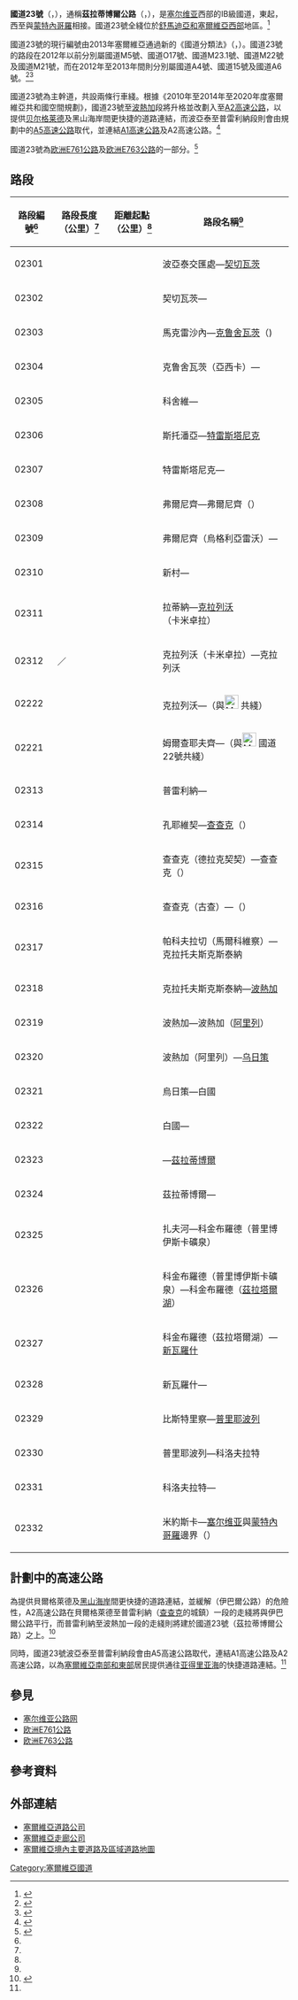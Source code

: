 {{noteTA
|G1=Country
|G2=Unit
|G3=Transport
}}
{{Infobox road2
| country = SRB
| type = IB
| route = 23
| marker_image =
| alternate_name = 茲拉蒂博爾公路<br>{{lang|sr-cyr|Златиборска магистрала}}<br>{{lang|sr-latn|Zlatiborska magistrala}}
| name = 國道23號<br>{{lang|sr-cyr|Државни пут IБ реда 23}}<br>{{lang|sr-latn|Državni put IB reda 23}}
| maint = [[塞尔维亚道路公司|塞尔维亚道路公司]]
| map = State Road 23 map.png
| length_km = 301.558
| terminus_a = {{link-en|波亞泰|Pojate}} [[File:Motorway-A1-Hex-Green.svg|25px]] {{Jct|country=SRB|E|75}}
| junction =
*{{Jct|country=SRB|IIA|158}}近波亞泰
*{{Jct|country=SRB|IIA|190}}於[[契切瓦茨|契切瓦茨]]
*{{Jct|country=SRB|IB|38}}近[[克鲁舍瓦茨|克鲁舍瓦茨]]
*{{Jct|country=SRB|IIA|183}}近{{link-en|亞西卡 (克魯舍瓦茨)|Jasika (Kruševac)|亞西卡}}
*{{Jct|country=SRB|IIA|207}}近克魯舍瓦茨
*{{Jct|country=SRB|IIA|211}}於{{link-en|斯托潘亞|Stopanja}}
*{{Jct|country=SRB|IIA|188}}近[[特雷斯塔尼克|特雷斯塔尼克]]
*{{Jct|country=SRB|IIA|208}}於{{link-en|弗爾尼齊|Vrnjci}}
*{{Jct|country=SRB|IIA|179}}於{{link-en|拉蒂納 (塞爾維亞)|Ratina|拉蒂納}}
*{{Jct|country=SRB|IB|24}}近[[克拉列沃|克拉列沃]]
*{{Jct|country=SRB|IIA|179}}於克拉列沃
*{{Jct|country=SRB|IB|22}}於克拉列沃
*{{Jct|country=SRB|IB|46}}於{{link-en|姆爾查耶夫齊|Mrčajevci}}
*{{Jct|country=SRB|IIA|180}}近[[查查克|查查克]]
*{{Jct|country=SRB|IIA|181}}近{{link-en|耶倫多|Jelen Do}}
*{{Jct|country=SRB|IB|21}}近[[波熱加_(塞爾維亞)|波熱加]]
*{{Jct|country=SRB|IIA|174}}於[[乌日策|乌日策]]
*{{Jct|country=SRB|IB|28}}於烏日策
*{{Jct|country=SRB|IIA|195}}近{{link-en|馬查卡特|Mačkat}}
*{{Jct|country=SRB|IIB|404}}於[[茲拉蒂博爾|茲拉蒂博爾]]
*{{Jct|country=SRB|IIA|194}}於科金布羅德
*{{Jct|country=SRB|IB|29}}於[[新瓦羅什|新瓦羅什]]
*{{Jct|country=SRB|IIA|191}}於{{link-en|比斯特里察 (新瓦羅什)|Bistrica (Nova Varoš)|比斯特里察}}
*{{Jct|country=SRB|IIA|200}}於[[普里耶波列|普里耶波列]]
*{{Jct|country=SRB|IIB|407}}近{{link-en|米約斯卡|Mijoska}}
| terminus_b = {{link-en|戈斯通 (塞爾維亞)|Gostun (Prijepolje)|戈斯通}}（[[塞尔维亚|塞尔维亚]]與[[蒙特內哥羅|蒙特內哥羅]]邊界）<br>[[File:Wegschild_Montenegro_M-2.svg|30px]] {{Jct|country=MNE|E|763}}
| previous_type = IB
| next_type = IB
| previous_route = 22
| next_route = 24
| states = [[拉辛那州|拉辛那州]]、[[拉什卡州|拉什卡州]]、[[莫拉瓦州|莫拉瓦州]]、[[茲拉蒂博爾州|茲拉蒂博爾州]]
| e-road = {{Jct|country=SRB|E|761}} <small>{{link-en|波亞泰|Pojate}}—{{link-en|普雷利納|Preljina}}</small><br>{{Jct|country=SRB|E|761}} {{Jct|country=SRB|E|763}} <small>普雷利納—{{link-en|蘇希察 (克拉古耶瓦茨)|Sušica (Kruševac)|蘇希察}}</small><br>{{Jct|country=SRB|E|763}} <small>蘇希察—{{link-en|戈斯通 (塞爾維亞)|Gostun (Prijepolje)|戈斯通}}</small><br>
}}
'''國道23號'''（{{lang-sr-latn|Državni put IB reda 23}}，{{lang-sr-cyr|Државни пут IБ реда 23}}），通稱'''茲拉蒂博爾公路'''（{{lang-sr-latn|Zlatiborska magistrala}}，{{lang-sr-cyr|Златиборска магистрала}}），是[[塞尔维亚|塞尔维亚]]西部的IB級國道，東起{{link-en|波亞泰|Pojate}}，西至{{link-en|戈斯通 (塞爾維亞)|Gostun (Prijepolje)|戈斯通}}與[[蒙特內哥羅|蒙特內哥羅]]相接。國道23號全綫位於[[舒馬迪亞和塞爾維亞西部|舒馬迪亞和塞爾維亞西部]]地區。<ref>{{Cite web|url=http://www.putevi-srbije.rs/images/pdf/referentni-sistem/Karta_drzavnih_puteva.pdf|title=Republic of Serbia – national road network|website=Putevi Srbije|accessdate=2021-02-03|archive-date=2020-11-30|archive-url=https://web.archive.org/web/20201130180716/https://www.putevi-srbije.rs/images/pdf/referentni-sistem/Karta_drzavnih_puteva.pdf|dead-url=no}}</ref>

國道23號的現行編號由2013年塞爾維亞通過新的《國道分類法》（{{lang|sr-latn|Uredba o Kategorizaciji Državnih Puteva}}，{{lang|sr-cyr|Уредба о Категоризацији Државних Путева}}）。國道23號的路段在2012年以前分別屬國道M5號、國道O17號、國道M23.1號、國道M22號及國道M21號，而在2012年至2013年間則分別屬國道A4號、國道15號及國道A6號。<ref>{{cite web|url=http://www.apps.org.rs/wp-content/uploads/uredbe/Uredba-o-kategorizaciji-drzav-puteva.pdf|title=UREDBA O KATEGORIZACIJI DRŽAVNIH PUTEVA|website=Asocijacija prostornih planera Srbije|accessdate=2021-02-03|archive-date=2016-10-22|archive-url=https://web.archive.org/web/20161022063518/http://www.apps.org.rs/wp-content/uploads/uredbe/Uredba-o-kategorizaciji-drzav-puteva.pdf|dead-url=no}}</ref><ref name="putevi-srbije">{{cite web|url=http://www.putevi-srbije.rs/images/pdf/brojanje/2015/veza_izmedju_aktuelnog_i_prethodnog_oznacavanja_deonica_i_punih_pravaca_IB.pdf|title=ВЕЗА ИЗМЕЂУ АКТУЕЛНОГ И ПРЕТХОДНОГ ОЗНАЧАВАЊА ДЕОНИЦА И ПУТНИХ ПРАВАЦА|website=[[塞尔维亚道路公司|塞尔维亚道路公司]]|access-date=2021-02-03|archive-date=2016-10-22|archive-url=https://web.archive.org/web/20161022055242/http://www.putevi-srbije.rs/images/pdf/brojanje/2015/veza_izmedju_aktuelnog_i_prethodnog_oznacavanja_deonica_i_punih_pravaca_IB.pdf|dead-url=no}}</ref>

國道23號為主幹道，共設兩條行車綫。根據《2010年至2014年至2020年度塞爾維亞共和國空間規劃》，國道23號{{link-en|普雷利納|Preljina}}至[[波熱加_(塞爾維亞)|波熱加]]段將升格並改劃入至[[A2高速公路_(塞爾維亞)|A2高速公路]]，以提供[[贝尔格莱德|贝尔格莱德]]及黑山海岸間更快捷的道路連結，而波亞泰至普雷利納段則會由規劃中的[[A5高速公路_(塞爾維亞)|A5高速公路]]取代，並連結[[A1高速公路_(塞爾維亞)|A1高速公路]]及A2高速公路。<ref name="spatial">{{cite book|title=Spatial plan of the Republic of Serbia 2010-2014-2020|version=Abridged version|publisher=Republic Agency for Spatial planning}}</ref>

國道23號為[[欧洲E761公路|欧洲E761公路]]及[[欧洲E763公路|欧洲E763公路]]的一部分。<ref>{{cite web|url=https://unece.org/fileadmin/DAM/trans/conventn/MapAGR2007.pdf|title=INTERNATIONAL E ROAD NETWORK|website=[[联合国欧洲经济委员会|联合国欧洲经济委员会]]|accessdate=2021-02-03|archive-date=2020-10-27|archive-url=https://web.archive.org/web/20201027101848/http://www.unece.org/fileadmin/DAM/trans/conventn/MapAGR2007.pdf|dead-url=no}}</ref>

==路段==
{| class="wikitable"
!路段編號<ref name="putevi-srbije"/>
!路段長度（公里）<ref name="putevi-srbije"/>
!距離起點（公里）<ref name="putevi-srbije"/>
!路段名稱<ref name="putevi-srbije"/>
|-
|02301
|{{Convert|3.875|km|mi}}
|{{Convert|3.875|km|mi}}
|波亞泰交匯處—[[契切瓦茨|契切瓦茨]]
|-
|02302
|{{Convert|11.882|km|mi}}
|{{Convert|15.757|km|mi}}
|契切瓦茨—{{link-en|馬克雷沙內|Makrešane}}
|-
|02303
|{{Convert|6.730|km|mi}}
|{{Convert|22.487|km|mi}}
|馬克雷沙內—[[克鲁舍瓦茨|克鲁舍瓦茨]]（{{link-en|亞西卡 (克魯舍瓦茨)|Jasika (Kruševac)|亞西卡}})
|-
|02304
|{{Convert|4.953|km|mi}}
|{{Convert|27.440|km|mi}}
|克鲁舍瓦茨（亞西卡）—{{link-en|科舍維|Koševi}}
|-
|02305
|{{Convert|8.483|km|mi}}
|{{Convert|35.923|km|mi}}
|科舍維—{{link-en|斯托潘亞|Stopanja}}
|-
|02306
|{{Convert|11.235|km|mi}}
|{{Convert|47.158|km|mi}}
|斯托潘亞—[[特雷斯塔尼克|特雷斯塔尼克]]
|-
|02307
|{{Convert|9.019|km|mi}}
|{{Convert|56.177|km|mi}}
|特雷斯塔尼克—{{link-en|弗爾尼齊|Vrnjci}}
|-
|02308
|{{Convert|1.256|km|mi}}
|{{Convert|57.433|km|mi}}
|弗爾尼齊—弗爾尼齊（{{link-en|烏格利亞雷沃|Ugljarevo}}）
|-
|02309
|{{Convert|2.205|km|mi}}
|{{Convert|59.638|km|mi}}
|弗爾尼齊（烏格利亞雷沃）—{{link-en|新村 (弗爾尼亞奇卡礦泉鎮)|Novo Selo (Vrnjačka Banja)|新村}}
|-
|02310
|{{Convert|12.693|km|mi}}
|{{Convert|72.331|km|mi}}
|新村—{{link-en|拉蒂納 (塞爾維亞)|Ratina|拉蒂納}}
|-
|02311
|{{Convert|3.646|km|mi}}
|{{Convert|75.977|km|mi}}
|拉蒂納—[[克拉列沃|克拉列沃]]（卡米卓拉）
|-
|02312
|{{Convert|7.141|km|mi}}／<br>{{Convert|3.492|km|mi}}
|{{Convert|83.118|km|mi}}
|克拉列沃（卡米卓拉）—克拉列沃
|-
|02222
|{{Convert|19.942|km|mi}}
|{{Convert|103.060|km|mi}}
|克拉列沃—{{link-en|姆爾查耶夫齊|Mrčajevci}}（與[[File:M22-SRB.svg|25px]] {{link-en|國道22號 (塞爾維亞)|State Road 22 (Serbia)|國道22號}}共綫）
|-
|02221
|{{Convert|12.205|km|mi}}
|{{Convert|115.265|km|mi}}
|姆爾查耶夫齊—{{link-en|普雷利納|Preljina}}（與[[File:M22-SRB.svg|25px]] 國道22號共綫）
|-
|02313
|{{Convert|1.760|km|mi}}
|{{Convert|117.025|km|mi}}
|普雷利納—{{link-en|孔耶維契|Konjevići}}
|-
|02314
|{{Convert|4.430|km|mi}}
|{{Convert|121.455|km|mi}}
|孔耶維契—[[查查克|查查克]]（{{link-en|德拉克契契|Drakčići}}）
|-
|02315
|{{Convert|1.256|km|mi}}
|{{Convert|122.711|km|mi}}
|查查克（德拉克契契）—查查克（{{link-en|古查|Guča}}）
|-
|02316
|{{Convert|7.035|km|mi}}
|{{Convert|129.746|km|mi}}
|查查克（古查）—{{link-en|帕科夫拉切|Pakovraće}}（{{link-en|馬爾科維察|Markovica}}）
|-
|02317
|{{Convert|17.945|km|mi}}
|{{Convert|147.691|km|mi}}
|帕科夫拉切（馬爾科維察）—克拉托夫斯克斯泰納
|-
|02318
|{{Convert|5.031|km|mi}}
|{{Convert|152.722|km|mi}}
|克拉托夫斯克斯泰納—[[波熱加_(塞爾維亞)|波熱加]]
|-
|02319
|{{Convert|2.907|km|mi}}
|{{Convert|155.629|km|mi}}
|波熱加—波熱加（[[阿里列|阿里列]]）
|-
|02320
|{{Convert|22.069|km|mi}}
|{{Convert|177.698|km|mi}}
|波熱加（阿里列）—[[乌日策|乌日策]]
|-
|02321
|{{Convert|7.660|km|mi}}
|{{Convert|185.358|km|mi}}
|烏日策—白國
|-
|02322
|{{Convert|7.013|km|mi}}
|{{Convert|192.371|km|mi}}
|白國—{{link-en|蘇希察 (克拉古耶瓦茨)|Sušica (Kruševac)|蘇希察}}
|-
|02323
|{{Convert|7.712|km|mi}}
|{{Convert|200.083|km|mi}}
|{{link-en|蘇希察 (克拉古耶瓦茨)|Sušica (Kruševac)|蘇希察}}—[[茲拉蒂博爾|茲拉蒂博爾]]
|-
|02324
|{{Convert|3.743|km|mi}}
|{{Convert|203.826|km|mi}}
|茲拉蒂博爾—{{link-en|扎夫河 (德里納河支流)|Rzav (Drina)|扎夫河}}
|-
|02325
|{{Convert|27.509|km|mi}}
|{{Convert|231.335|km|mi}}
|扎夫河—科金布羅德（普里博伊斯卡礦泉）
|-
|02326
|{{Convert|0.820|km|mi}}
|{{Convert|232.155|km|mi}}
|科金布羅德（普里博伊斯卡礦泉）—科金布羅德（[[茲拉塔爾湖|茲拉塔爾湖]]）
|-
|02327
|{{Convert|8.335|km|mi}}
|{{Convert|240.490|km|mi}}
|科金布羅德（茲拉塔爾湖）—[[新瓦羅什|新瓦羅什]]
|-
|02328
|{{Convert|15.203|km|mi}}
|{{Convert|255.693|km|mi}}
|新瓦羅什—{{link-en|比斯特里察 (新瓦羅什)|Bistrica (Nova Varoš)|比斯特里察}}
|-
|02329
|{{Convert|9.859|km|mi}}
|{{Convert|265.552|km|mi}}
|比斯特里察—[[普里耶波列|普里耶波列]]
|-
|02330
|{{Convert|5.134|km|mi}}
|{{Convert|270.686|km|mi}}
|普里耶波列—科洛夫拉特
|-
|02331
|{{Convert|0.696|km|mi}}
|{{Convert|271.382|km|mi}}
|科洛夫拉特—{{link-en|米約斯卡|Mijoska}}
|-
|02332
|{{Convert|30.176|km|mi}}
|{{Convert|301.558|km|mi}}
|米約斯卡—[[塞尔维亚|塞尔维亚]]與[[蒙特內哥羅|蒙特內哥羅]]邊界（{{link-en|戈斯通 (塞爾維亞)|Gostun (Prijepolje)|戈斯通}}）
|}

==計劃中的高速公路==
為提供貝爾格萊德及[[蒙特內哥羅觀光|黑山海岸]]間更快捷的道路連結，並緩解{{link-en|國道22號 (塞爾維亞)|State Road 22 (Serbia)|國道22號}}（伊巴爾公路）的危險性，A2高速公路在貝爾格萊德至普雷利納（[[查查克|查查克]]的城鎮）一段的走綫將與伊巴爾公路平行，而普雷利納至波熱加一段的走綫則將建於國道23號（茲拉蒂博爾公路）之上。<ref>{{cite web|title=HIGHWAY Е 763 BELGRADE - SOUTH ADRIATIC|url=http://koridorisrbije.rs/en/belgrade-south-adriatic|website=koridorisrbije.rs|accessdate=2016-09-19|archive-date=2016-03-30|archive-url=https://web.archive.org/web/20160330033232/http://koridorisrbije.rs/en/belgrade-south-adriatic|dead-url=no}}</ref>

同時，國道23號波亞泰至普雷利納段會由A5高速公路取代，連結A1高速公路及A2高速公路，以為[[塞爾維亞南部和東部|塞爾維亞南部和東部]]居民提供通往[[亚得里亚海|亚得里亚海]]的快捷道路連結。<ref name="spatial"/>

==參見==
* [[塞尔维亚公路网|塞尔维亚公路网]]
* [[欧洲E761公路|欧洲E761公路]]
* [[欧洲E763公路|欧洲E763公路]]

==參考資料==
{{reflist|30em}}

==外部連結==
* [http://www.putevi-srbije.rs/ 塞爾維亞道路公司] {{Wayback|url=http://www.putevi-srbije.rs/ |date=20210111141902 }}
* [http://www.koridor10.rs/ 塞爾維亞走廊公司] {{Wayback|url=http://www.koridor10.rs/ |date=20200920234313 }}
* [http://www.putevi-srbije.rs/pdf/serbia_main_and_regional_road.pdf 塞爾維亞境內主要道路及區域道路地圖] {{Wayback|url=http://www.putevi-srbije.rs/pdf/serbia_main_and_regional_road.pdf |date=20160816000808 }}
{{Roads in Serbia}}
[[Category:塞爾維亞國道|Category:塞爾維亞國道]]